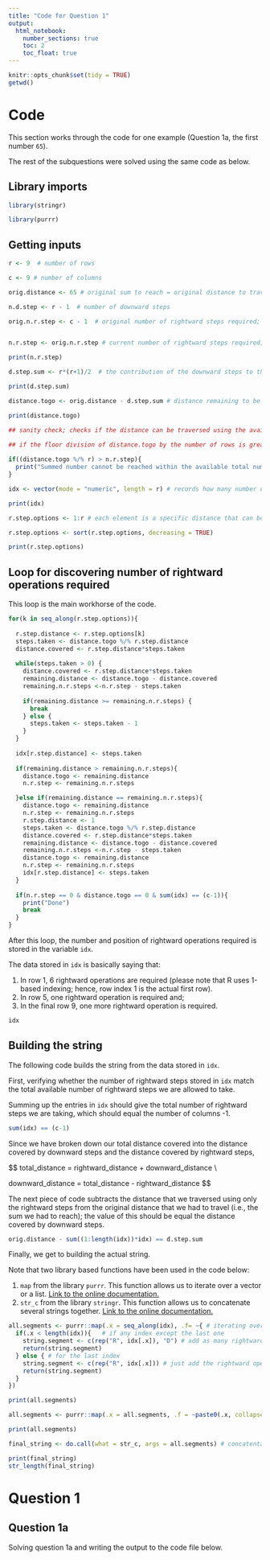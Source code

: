 ```yaml
---
title: "Code for Question 1"
output: 
  html_notebook:
    number_sections: true
    toc: 2
    toc_float: true
---
```



```r
knitr::opts_chunk$set(tidy = TRUE)
getwd()
```

# Code

This section works through the code for one example (Question 1a, the first number `65`).

The rest of the subquestions were solved using the same code as below.

## Library imports

```r
library(stringr)

library(purrr)
```

## Getting inputs


```r
r <- 9  # number of rows

c <- 9 # number of columns

orig.distance <- 65 # original sum to reach = original distance to traverse

n.d.step <- r - 1  # number of downward steps

orig.n.r.step <- c - 1  # original number of rightward steps required; this variable holds the unchanged initial number of steps required


n.r.step <- orig.n.r.step # current number of rightward steps required;  this quantity will later change due to progressive reduction through iteration

print(n.r.step)

d.step.sum <- r*(r+1)/2  # the contribution of the downward steps to the sum

print(d.step.sum)

distance.togo <- orig.distance - d.step.sum # distance remaining to be covered solely via rightward steps

print(distance.togo)

## sanity check; checks if the distance can be traversed using the available number of downward and rightward steps

## if the floor division of distance.togo by the number of rows is greater than the number of steps required, then the summed number cannnot be reached within the total number of operations available, both rightward and downward
 
if((distance.togo %/% r) > n.r.step){
  print("Summed number cannot be reached within the available total number of operations.")
}

idx <- vector(mode = "numeric", length = r) # records how many number of rightward operations/steps are to be performed per row; the index of each element corresponds to row number, the elements itself corresponds to the number of rightward operations to be performed in that row number

print(idx)

r.step.options <- 1:r # each element is a specific distance that can be traversed per rightward step; different combinations of these distances will be required to traverse the entirety of distance.togo

r.step.options <- sort(r.step.options, decreasing = TRUE)

print(r.step.options)
```



## Loop for discovering number of rightward operations required

This loop is the main workhorse of the code.


```r
for(k in seq_along(r.step.options)){
  
  r.step.distance <- r.step.options[k]
  steps.taken <- distance.togo %/% r.step.distance
  distance.covered <- r.step.distance*steps.taken
  
  while(steps.taken > 0) {
    distance.covered <- r.step.distance*steps.taken
    remaining.distance <- distance.togo - distance.covered
    remaining.n.r.steps <-n.r.step - steps.taken
    
    if(remaining.distance >= remaining.n.r.steps) {
      break
    } else {
      steps.taken <- steps.taken - 1
    }
  }
  
  idx[r.step.distance] <- steps.taken
  
  if(remaining.distance > remaining.n.r.steps){
    distance.togo <- remaining.distance
    n.r.step <- remaining.n.r.steps

  }else if(remaining.distance == remaining.n.r.steps){
    distance.togo <- remaining.distance
    n.r.step <- remaining.n.r.steps
    r.step.distance <- 1
    steps.taken <- distance.togo %/% r.step.distance
    distance.covered <- r.step.distance*steps.taken
    remaining.distance <- distance.togo - distance.covered
    remaining.n.r.steps <-n.r.step - steps.taken
    distance.togo <- remaining.distance
    n.r.step <- remaining.n.r.steps
    idx[r.step.distance] <- steps.taken
  }
  
  if(n.r.step == 0 & distance.togo == 0 & sum(idx) == (c-1)){
    print("Done")
    break
  }
}
```

After this loop, the number and position of rightward operations required is stored in the variable `idx`.

The data stored in `idx` is basically saying that:

1. In row 1, 6 rightward operations are required (please note that R uses 1-based indexing; hence, row index 1 is the actual first row).
2. In row 5, one rightward operation is required and;
3. In the final row 9, one more rightward operation is required.

```r
idx
```


## Building the string

The following code builds the string from the data stored in `idx`.

First, verifying whether the number of rightward steps stored in `idx` match the total available number of rightward steps we are allowed to take.

Summing up the entries in `idx` should give the total number of rightward steps we are taking, which should equal the number of columns -1.

```r
sum(idx) == (c-1)
```

Since we have broken down our total distance covered into the distance covered by downward steps and the distance covered by rightward steps,

$$
total\_distance = rightward\_distance + downward\_distance \\

\therefore downward\_distance = total\_distance - rightward\_distance
$$

The next piece of code subtracts the distance that we traversed using only the rightward steps from the original distance that we had to travel (i.e., the sum we had to reach); the value of this should be equal the distance covered by downward steps.

```r
orig.distance - sum((1:length(idx))*idx) == d.step.sum
```

Finally, we get to building the actual string.

Note that two library based functions have been used in the code below:

1. `map` from the library `purrr`. This function allows us to iterate over a vector or a list. [Link to the online documentation.](https://purrr.tidyverse.org/reference/map.html)
2. `str_c` from the library `stringr`. This function allows us to concatenate several strings together. [Link to the online documentation.](https://stringr.tidyverse.org/reference/str_c.html)

```r
all.segments <- purrr::map(.x = seq_along(idx), .f= ~{ # iterating over all the indices of idx
  if(.x < length(idx)){   # if any index except the last one
    string.segment <- c(rep("R", idx[.x]), "D") # add as many rightward operations as the number at that index, and one downward operation
    return(string.segment)
  } else { # for the last index
    string.segment <- c(rep("R", idx[.x])) # just add the rightward operations; no downward operations, since it is the last row
    return(string.segment)
  }
})

print(all.segments)

all.segments <- purrr::map(.x = all.segments, .f = ~paste0(.x, collapse = ""))  # collapse vector into single string for each element in all.segments

print(all.segments)

final_string <- do.call(what = str_c, args = all.segments) # concatentate all the string segments together

print(final_string)
str_length(final_string)
```

# Question 1

## Question 1a

Solving question 1a and writing the output to the code file below.

```r

```

